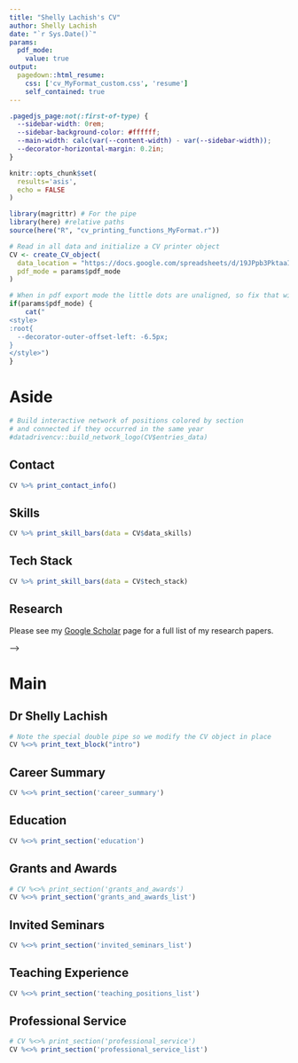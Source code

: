 ```yaml
---
title: "Shelly Lachish's CV"
author: Shelly Lachish
date: "`r Sys.Date()`"
params:
  pdf_mode:
    value: true
output:
  pagedown::html_resume:
    css: ['cv_MyFormat_custom.css', 'resume']
    self_contained: true
---
```


```css
.pagedjs_page:not(:first-of-type) {
  --sidebar-width: 0rem;
  --sidebar-background-color: #ffffff;
  --main-width: calc(var(--content-width) - var(--sidebar-width));
  --decorator-horizontal-margin: 0.2in;
}
```

```r
knitr::opts_chunk$set(
  results='asis', 
  echo = FALSE
)

library(magrittr) # For the pipe
library(here) #relative paths
source(here("R", "cv_printing_functions_MyFormat.r"))

# Read in all data and initialize a CV printer object
CV <- create_CV_object(
  data_location = "https://docs.google.com/spreadsheets/d/19JPpb3PktaaIKQ5-f0bvnld0a72E-fksc0VlZe6vAaw",  
  pdf_mode = params$pdf_mode
)

```


```r
# When in pdf export mode the little dots are unaligned, so fix that with some conditional CSS.
if(params$pdf_mode) {
    cat("
<style>
:root{
  --decorator-outer-offset-left: -6.5px;
}
</style>")
}
```

Aside
================================================================================

```r
# Build interactive network of positions colored by section
# and connected if they occurred in the same year
#datadrivencv::build_network_logo(CV$entries_data)
```


Contact {#contact .specialcontact}
--------------------------------------------------------------------------------

```r
CV %>% print_contact_info()
```


<!-- # ```{r view_download} -->
<!-- if(params$pdf_mode){ -->
<!--   cat("View this CV online [here](https://www.shellyl.me/ShellyL_CV.html)") -->
<!-- } else { -->
<!--   cat("[<i class='fas fa-download'></i> Download a PDF of this CV](https://github.com/shellylac/CV_datadrivencv/blob/master/cv_versions/ShellyL_CV.pdf)") -->
<!-- } -->
<!-- ``` -->

Skills {#dataskills}
--------------------------------------------------------------------------------

```r
CV %>% print_skill_bars(data = CV$data_skills)
```

Tech Stack {#techstack}
--------------------------------------------------------------------------------

```r
CV %>% print_skill_bars(data = CV$tech_stack)
```

Research
--------------------------------------------------------------------------------
Please see my [Google Scholar](https://scholar.google.co.uk/citations?user=mt4I9G0AAAAJ&hl=en) page for a full list of my research papers.


<!-- Disclaimer {#disclaimer} -->
<!-- -------------------------------------------------------------------------------- -->
<!-- Made in R with [**pagedown**](https://github.com/rstudio/pagedown). -->
<!-- Source code available [here](https://github.com/shellylac/CV_datadrivencv). -->
<!-- <!-- Last updated on `r Sys.Date()`. --> -->




Main
================================================================================

Dr Shelly Lachish {#title}
--------------------------------------------------------------------------------

```r
# Note the special double pipe so we modify the CV object in place
CV %<>% print_text_block("intro") 
```


Career Summary {data-icon=laptop}
--------------------------------------------------------------------------------

```r
CV %<>% print_section('career_summary')
```

Education {data-icon=graduation-cap data-concise=true}
--------------------------------------------------------------------------------

```r
CV %<>% print_section('education')
```

Grants and Awards  {data-icon=medal}
--------------------------------------------------------------------------------

```r
# CV %<>% print_section('grants_and_awards')
CV %<>% print_section('grants_and_awards_list')

```

Invited Seminars  {data-icon=comments}
--------------------------------------------------------------------------------

```r
CV %<>% print_section('invited_seminars_list')
```

Teaching Experience {data-icon=chalkboard-teacher}
--------------------------------------------------------------------------------

```r
CV %<>% print_section('teaching_positions_list')
```

Professional Service  {data-icon=group}
--------------------------------------------------------------------------------

```r
# CV %<>% print_section('professional_service')
CV %<>% print_section('professional_service_list')
```

<!-- Media  {data-icon=newspaper} -->
<!-- -------------------------------------------------------------------------------- -->

<!-- ```{r press} -->
<!-- CV %<>% print_section('about_me_press') -->
<!-- ``` -->